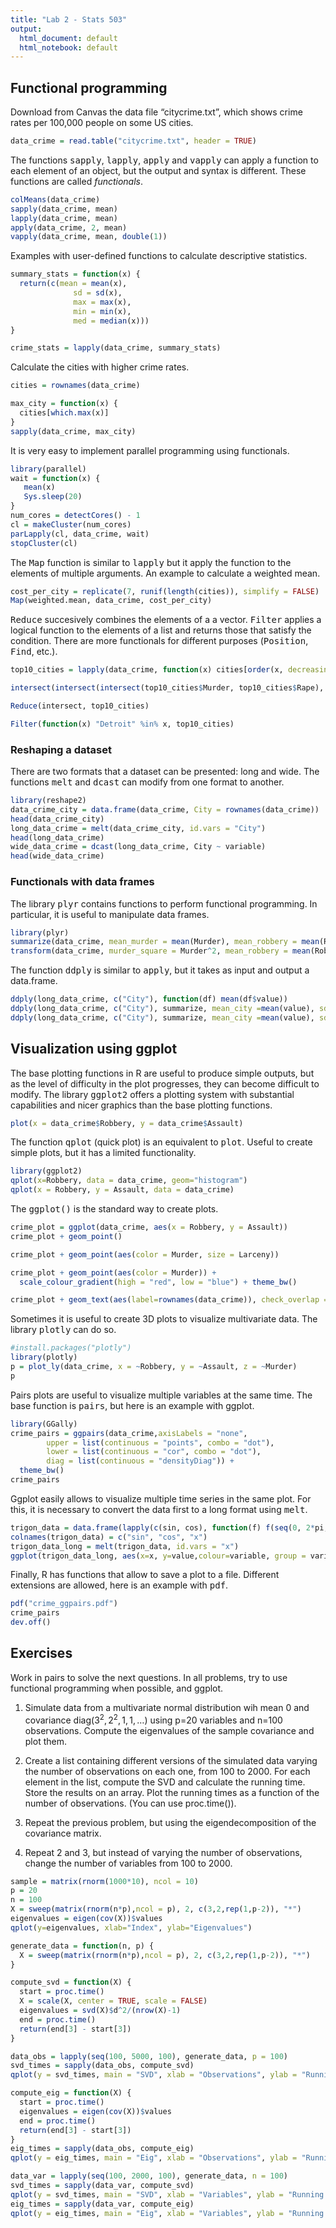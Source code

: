 ---
title: "Lab 2 - Stats 503"
output:
  html_document: default
  html_notebook: default
---

## Functional programming

Download from Canvas the data file "citycrime.txt", which shows crime rates per 100,000 people on some US cities. 
```{r}
data_crime = read.table("citycrime.txt", header = TRUE)
```

The functions <tt>sapply</tt>,  <tt>lapply</tt>, <tt>apply</tt> and <tt>vapply</tt> can apply a function to each element of an object, but the output and syntax is different. These functions are called *functionals*.

```{r, eval=FALSE}
colMeans(data_crime)
sapply(data_crime, mean)
lapply(data_crime, mean)
apply(data_crime, 2, mean)
vapply(data_crime, mean, double(1))

```

Examples with user-defined functions to calculate descriptive statistics.
```{r}
summary_stats = function(x) {
  return(c(mean = mean(x),
              sd = sd(x),
              max = max(x),
              min = min(x),
              med = median(x)))
}

crime_stats = lapply(data_crime, summary_stats)
```
Calculate the cities with higher crime rates.
```{r}
cities = rownames(data_crime)

max_city = function(x) {
  cities[which.max(x)]
}
sapply(data_crime, max_city)
```

It is very easy to implement parallel programming using functionals.
```{r, eval=FALSE}
library(parallel)
wait = function(x) {
   mean(x)
   Sys.sleep(20)
}
num_cores = detectCores() - 1
cl = makeCluster(num_cores)
parLapply(cl, data_crime, wait)
stopCluster(cl)
```

The <tt>Map</tt> function is similar to <tt>lapply</tt> but it apply the function to the elements of multiple arguments. An example to calculate a weighted mean.
```{r, eval=FALSE}
cost_per_city = replicate(7, runif(length(cities)), simplify = FALSE) 
Map(weighted.mean, data_crime, cost_per_city)
```

<tt>Reduce</tt> succesively combines the elements of a a vector. <tt>Filter</tt> applies a logical function to the elements of a list and returns those that satisfy the condition. There are more functionals for different purposes (<tt>Position</tt>, <tt>Find</tt>, etc.).

```{r}
top10_cities = lapply(data_crime, function(x) cities[order(x, decreasing = T)[1:10]])

intersect(intersect(intersect(top10_cities$Murder, top10_cities$Rape), top10_cities$Robbery), top10_cities$Assault) #... and so on

Reduce(intersect, top10_cities)

Filter(function(x) "Detroit" %in% x, top10_cities)
```


### Reshaping a dataset

There are two formats that a dataset can be presented: long and wide. The functions <tt>melt</tt> and <tt>dcast</tt> can modify from one format to another.

```{r}
library(reshape2)
data_crime_city = data.frame(data_crime, City = rownames(data_crime))
head(data_crime_city)
long_data_crime = melt(data_crime_city, id.vars = "City")
head(long_data_crime)
wide_data_crime = dcast(long_data_crime, City ~ variable)
head(wide_data_crime)
```

### Functionals with data frames
The library <tt>plyr</tt> contains functions to perform functional programming. In particular, it is useful to manipulate data frames.
```{r, eval=FALSE}
library(plyr)
summarize(data_crime, mean_murder = mean(Murder), mean_robbery = mean(Robbery))
transform(data_crime, murder_square = Murder^2, mean_robbery = mean(Robbery))
```
The function <tt>ddply</tt> is similar to <tt>apply</tt>, but it takes as input and output a data.frame.
```{r, eval=FALSE}
ddply(long_data_crime, c("City"), function(df) mean(df$value))
ddply(long_data_crime, c("City"), summarize, mean_city =mean(value), sd_city = sd(value))
ddply(long_data_crime, c("City"), summarize, mean_city =mean(value), sd_city = sd(value))
```

## Visualization using ggplot
The base plotting functions in R are useful to produce simple outputs, but as the level of difficulty in the plot progresses, they can become difficult to modify. The library <tt>ggplot2</tt> offers a plotting system with substantial capabilities and nicer graphics than the base plotting functions.
```{r}
plot(x = data_crime$Robbery, y = data_crime$Assault)
```

The function <tt>qplot</tt> (quick plot) is an equivalent to <tt>plot</tt>. Useful to create simple plots, but it has a limited functionality.
```{r}
library(ggplot2)
qplot(x=Robbery, data = data_crime, geom="histogram")
qplot(x = Robbery, y = Assault, data = data_crime)
```

The <tt>ggplot()</tt> is the standard way to create plots. 
```{r}
crime_plot = ggplot(data_crime, aes(x = Robbery, y = Assault))
crime_plot + geom_point()
```

```{r}
crime_plot + geom_point(aes(color = Murder, size = Larceny))
```

```{r}
crime_plot + geom_point(aes(color = Murder)) + 
  scale_colour_gradient(high = "red", low = "blue") + theme_bw()

```


```{r}
crime_plot + geom_text(aes(label=rownames(data_crime)), check_overlap = TRUE)
```

Sometimes it is useful to create 3D plots to visualize multivariate data. The library <tt>plotly</tt>  can do so.
```{r,warning=FALSE}
#install.packages("plotly")
library(plotly)
p = plot_ly(data_crime, x = ~Robbery, y = ~Assault, z = ~Murder)
p
```

Pairs plots are useful to visualize multiple variables at the same time. The base function is <tt>pairs</tt>, but here is an example with ggplot.
```{r}
library(GGally)
crime_pairs = ggpairs(data_crime,axisLabels = "none",
        upper = list(continuous = "points", combo = "dot"),
        lower = list(continuous = "cor", combo = "dot"),
        diag = list(continuous = "densityDiag")) + 
  theme_bw()
crime_pairs
```



Ggplot easily allows to visualize multiple time series in the same plot. For this, it is necessary to convert the data first to a long format using <tt>melt</tt>.
```{r}
trigon_data = data.frame(lapply(c(sin, cos), function(f) f(seq(0, 2*pi,0.05))), x= seq(0, 2*pi,0.05))
colnames(trigon_data) = c("sin", "cos", "x")
trigon_data_long = melt(trigon_data, id.vars = "x")
ggplot(trigon_data_long, aes(x=x, y=value,colour=variable, group = variable)) + geom_line()
```


Finally, R has functions that allow to save a plot to a file. Different extensions are allowed, here is an example with <tt>pdf</tt>.
```{r}
pdf("crime_ggpairs.pdf")
crime_pairs
dev.off()
```

## Exercises

Work in pairs to solve the next questions. In all problems, try to use functional programming when possible, and ggplot.

1. Simulate data from a multivariate normal distribution wih mean 0 and covariance diag($3^2, 2^2,1,1,\ldots$) using p=20 variables and n=100 observations. Compute the eigenvalues of the sample covariance and plot them.

2. Create a list containing different versions of the simulated data varying the number of observations on each one, from 100 to 2000. For each element in the list, compute the SVD and calculate the running time. Store the results on an array. Plot the running times as a function of the number of observations. (You can use proc.time()).

3. Repeat the previous problem, but using the eigendecomposition of the covariance matrix.

4. Repeat 2 and 3, but instead of varying the number of observations, change the number of variables from 100 to 2000.

```{r, echo=FALSE}
sample = matrix(rnorm(1000*10), ncol = 10)
p = 20
n = 100
X = sweep(matrix(rnorm(n*p),ncol = p), 2, c(3,2,rep(1,p-2)), "*")
eigenvalues = eigen(cov(X))$values
qplot(y=eigenvalues, xlab="Index", ylab="Eigenvalues")
```





```{r, echo=FALSE}
generate_data = function(n, p) {
  X = sweep(matrix(rnorm(n*p),ncol = p), 2, c(3,2,rep(1,p-2)), "*")
}

compute_svd = function(X) {
  start = proc.time()
  X = scale(X, center = TRUE, scale = FALSE)
  eigenvalues = svd(X)$d^2/(nrow(X)-1)
  end = proc.time()
  return(end[3] - start[3])
}

data_obs = lapply(seq(100, 5000, 100), generate_data, p = 100)
svd_times = sapply(data_obs, compute_svd) 
qplot(y = svd_times, main = "SVD", xlab = "Observations", ylab = "Running time")

```


```{r,cache=TRUE, echo=FALSE}
compute_eig = function(X) {
  start = proc.time()
  eigenvalues = eigen(cov(X))$values
  end = proc.time()
  return(end[3] - start[3])
}
eig_times = sapply(data_obs, compute_eig) 
qplot(y = eig_times, main = "Eig", xlab = "Observations", ylab = "Running time")
```

```{r,cache=TRUE,echo=FALSE}
data_var = lapply(seq(100, 2000, 100), generate_data, n = 100)
svd_times = sapply(data_var, compute_svd) 
qplot(y = svd_times, main = "SVD", xlab = "Variables", ylab = "Running time")
eig_times = sapply(data_var, compute_eig) 
qplot(y = eig_times, main = "Eig", xlab = "Variables", ylab = "Running time")
```

